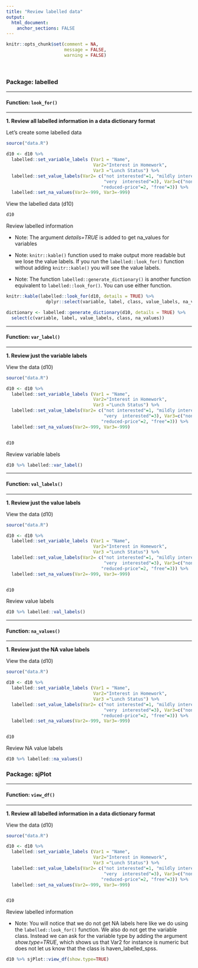 ```yaml
---
title: "Review labelled data"
output: 
  html_document:
    anchor_sections: FALSE
---
```


```r
knitr::opts_chunk$set(comment = NA,
                      message = FALSE,
                      warning = FALSE)
```

<br>


### Package: labelled

---

#### Function: `look_for()`

---

**1\. Review all labelled information in a data dictionary format**

Let's create some labelled data

```r

source("data.R")

```


```r

d10 <- d10 %>%
  labelled::set_variable_labels (Var1 = "Name", 
                                 Var2="Interest in Homework", 
                                 Var3 ="Lunch Status") %>%
  labelled::set_value_labels(Var2= c("not interested"=1, "mildly interested"=2, 
                                     "very  interested"=3), Var3=c("none"=1, 
                                    "reduced-price"=2, "free"=3)) %>%
  labelled::set_na_values(Var2=-999, Var3=-999)

```


View the labelled data (d10)

```r

d10

```

Review labelled information

* Note: The argument *details=TRUE* is added to get na_values for variables

* Note: `knitr::kable()` function used to make output more readable but we lose the value labels. If you run the `labelled::look_for()` function without adding `knitr::kable()` you will see the value labels.

* Note: The function `labelled::generate_dictionary()` is another function equivalent to `labelled::look_for()`. You can use either function.

```r

knitr::kable(labelled::look_for(d10, details = TRUE) %>% 
               dplyr::select(variable, label, class, value_labels, na_values))

```

```r

dictionary <- labelled::generate_dictionary(d10, details = TRUE) %>%
  select(c(variable, label, value_labels, class, na_values))

```

---

#### Function: `var_label()`

---

**1\. Review just the variable labels**

View the data (d10)

```r

source("data.R")

d10 <- d10 %>%
  labelled::set_variable_labels (Var1 = "Name", 
                                 Var2="Interest in Homework", 
                                 Var3 ="Lunch Status") %>%
  labelled::set_value_labels(Var2= c("not interested"=1, "mildly interested"=2, 
                                     "very  interested"=3), Var3=c("none"=1, 
                                    "reduced-price"=2, "free"=3)) %>%
  labelled::set_na_values(Var2=-999, Var3=-999)


d10
```

Review variable labels

```r

d10 %>% labelled::var_label()

```

---

#### Function: `val_labels()`

---

**1\. Review just the value labels**

View the data (d10)

```r

source("data.R")

d10 <- d10 %>%
  labelled::set_variable_labels (Var1 = "Name", 
                                 Var2="Interest in Homework", 
                                 Var3 ="Lunch Status") %>%
  labelled::set_value_labels(Var2= c("not interested"=1, "mildly interested"=2, 
                                     "very  interested"=3), Var3=c("none"=1, 
                                    "reduced-price"=2, "free"=3)) %>%
  labelled::set_na_values(Var2=-999, Var3=-999)


d10
```

Review value labels

```r

d10 %>% labelled::val_labels()

```

---

#### Function: `na_values()`

---

**1\. Review just the NA value labels**

View the data (d10)

```r

source("data.R")

d10 <- d10 %>%
  labelled::set_variable_labels (Var1 = "Name", 
                                 Var2="Interest in Homework", 
                                 Var3 ="Lunch Status") %>%
  labelled::set_value_labels(Var2= c("not interested"=1, "mildly interested"=2, 
                                     "very  interested"=3), Var3=c("none"=1, 
                                    "reduced-price"=2, "free"=3)) %>%
  labelled::set_na_values(Var2=-999, Var3=-999)


d10
```

Review NA value labels

```r

d10 %>% labelled::na_values()

```


### Package: sjPlot

---

#### Function: `view_df()`

---

**1\. Review all labelled information in a data dictionary format**

View the data (d10)

```r

source("data.R")

d10 <- d10 %>%
  labelled::set_variable_labels (Var1 = "Name", 
                                 Var2="Interest in Homework", 
                                 Var3 ="Lunch Status") %>%
  labelled::set_value_labels(Var2= c("not interested"=1, "mildly interested"=2, 
                                     "very  interested"=3), Var3=c("none"=1, 
                                    "reduced-price"=2, "free"=3)) %>%
  labelled::set_na_values(Var2=-999, Var3=-999)


d10
```

Review labelled information

* Note: You will notice that we do not get NA labels here like we do using the `labelled::look_for()` function. We also do not get the variable class. Instead we can ask for the variable type by adding the argument *show.type=TRUE*, which shows us that Var2 for instance is numeric but does not let us know that the class is haven_labelled_spss.

```r

d10 %>% sjPlot::view_df(show.type=TRUE)

```

